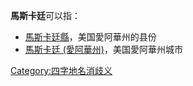 '''馬斯卡廷'''可以指：

*[[馬斯卡廷縣|馬斯卡廷縣]]，美国愛阿華州的县份
*[[馬斯卡廷_(愛阿華州)|馬斯卡廷 (愛阿華州)]]，美国愛阿華州城市

{{Disambig|Cat=四字消歧义}}

[[Category:四字地名消歧义|Category:四字地名消歧义]]